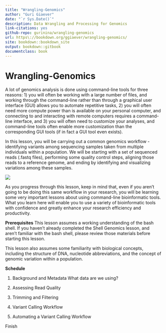 ```yaml
---
title: "Wrangling-Genomics"
author: "Guri Giaever"
date: "`r Sys.Date()`"
description: Data Wrangling and Processing for Genomics
link-citations: yes
github-repo: gurinina/wrangling-genomics
url: https\://bookdown.org/ggiaever/wrangling-genomics/
site: bookdown::bookdown_site
output: bookdown::gitbook
documentclass: book
---
```


# Wrangling-Genomics

A lot of genomics analysis is done using command-line tools for three reasons:
1) you will often be working with a large number of files, and working through the command-line rather than through a graphical user interface (GUI) allows you to automate repetitive tasks,
2) you will often need more compute power than is available on your personal computer, and connecting to and interacting with remote computers requires a command-line interface, and
3) you will often need to customize your analyses, and command-line tools often enable more customization than the corresponding GUI tools (if in fact a GUI tool even exists).

In this lesson, you will be carrying out a common genomics workflow - identifying variants among sequencing samples taken from multiple individuals within a population. We will be starting with a set of sequenced reads (.fastq files), performing some quality control steps, aligning those reads to a reference genome, and ending by identifying and visualizing variations among these samples.

![](img/variant_calling_workflow_full.png)

As you progress through this lesson, keep in mind that, even if you aren’t going to be doing this same workflow in your research, you will be learning some very important lessons about using command-line bioinformatic tools. What you learn here will enable you to use a variety of bioinformatic tools with confidence and greatly enhance your research efficiency and productivity.

**Prerequisites**
This lesson assumes a working understanding of the bash shell. If you haven’t already completed the Shell Genomics lesson, and aren’t familiar with the bash shell, please review those materials before starting this lesson.

This lesson also assumes some familiarity with biological concepts, including the structure of DNA, nucleotide abbreviations, and the concept of genomic variation within a population.


**Schedule**

1. Background and Metadata	What data are we using?

2. Assessing Read Quality	

3. Trimming and Filtering	

4. Variant Calling Workflow	

5. Automating a Variant Calling Workflow

Finish


